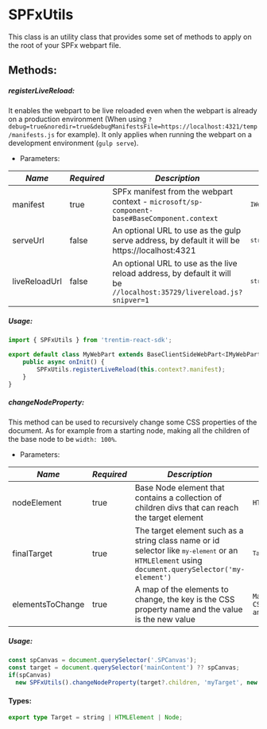 
<Meta title="Helpers/SPFxUtils" />

# SPFxUtils

This class is an utility class that provides some set of methods to apply on the root of your SPFx webpart file.

## Methods:

##### registerLiveReload:
It enables the webpart to be live reloaded even when the webpart is already on a production environment 
(When using `?debug=true&noredir=true&debugManifestsFile=https://localhost:4321/temp/manifests.js` for example).
It only applies when running the webpart on a development environment (`gulp serve`).

* Parameters:

| *Name* | *Required* | *Description* | *Type* |
| ----------- | ----------- | ----------- | ----------- |
| manifest | true | SPFx manifest from the webpart context - `microsoft/sp-component-base#BaseComponent.context` | <code>`IWebPartManifest`</code> |
| serveUrl | false | An optional URL to use as the gulp serve address, by default it will be https://localhost:4321 | <code>`string`</code> |
| liveReloadUrl | false | An optional URL to use as the live reload address, by default it will be `//localhost:35729/livereload.js?snipver=1` | <code>`string`</code> |

##### Usage:

```ts dark
import { SPFxUtils } from 'trentim-react-sdk';

export default class MyWebPart extends BaseClientSideWebPart<IMyWebPartProps> {
    public async onInit() {
        SPFxUtils.registerLiveReload(this.context?.manifest);
    }
}
```

##### changeNodeProperty:
This method can be used to recursively change some CSS properties of the document.
As for example from a starting node, making all the children of the base node to be `width: 100%`.
* Parameters:

| *Name* | *Required* | *Description* | *Type* |
| ----------- | ----------- | ----------- | ----------- |
| nodeElement | true | Base Node element that contains a collection of children divs that can reach the target element | <code>HTMLCollection</code> |
| finalTarget | true | The target element such as a string class name or id selector like <code>`my-element`</code> or an <code>HTMLElement</code> using <code>document.querySelector('my-element')</code> | <code>`Target`</code> |
| elementsToChange | true | A map of the elements to change, the key is the CSS property name and the value is the new value | <code>Map<keyof CSSStyleDeclaration, any></code> |

##### Usage:
```ts dark
const spCanvas = document.querySelector('.SPCanvas');
const target = document.querySelector('mainContent') ?? spCanvas;
if(spCanvas)
  new SPFxUtils().changeNodeProperty(target?.children, 'myTarget', new Map([['height', '100%'], ['width', '100%']]));
```

#### Types:
```ts dark	
export type Target = string | HTMLElement | Node;
```